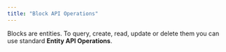 ```yaml
---
title: "Block API Operations"
---
```


Blocks are entities. To query, create, read, update or delete them you can use standard **Entity API Operations**.
